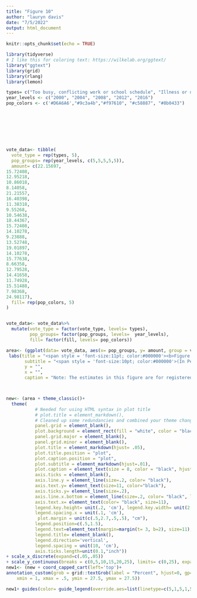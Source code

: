```yaml
---
title: "Figure 10"
author: "lauryn davis"
date: "7/5/2022"
output: html_document
---
```


```r
knitr::opts_chunk$set(echo = TRUE)
```
```r
library(tidyverse)
# I like this for coloring text: https://wilkelab.org/ggtext/
library("ggtext")
library(grid)
library(rlang)
library(lemon)
```

```r
types= c("Too busy, conflicting work or school schedule", "Illness or disability (own or familys)", "Not interested, felt vote wouldn't make a difference", "Out of town or away from home", "Didn't like candidates or campaign issues")
year_levels <- c("2000", "2004", "2008", "2012", "2016")
pop_colors <- c('#D6A6A6',"#9c3a4b","#f97610", "#c58887", "#8b0433")








vote_data<- tibble(
  vote_type = rep(types, 5),
  pop_groups= rep(year_levels, c(5,5,5,5,5)),
  amount= c(22.15697,
15.72408,
12.95218,
10.86018,
8.14058,
21.21557,
16.40398,
11.38318,
9.55268,
10.54638,
18.44367,
15.72408,
14.10278,
9.23888,
13.52748,
19.01897,
14.10278,
15.77638,
8.66358,
12.79528,
14.41658,
11.74928,
15.51488,
7.98368,
24.98117), 
  fill= rep(pop_colors, 5)
)


vote_data<- vote_data%>%
  mutate(vote_type = factor(vote_type, levels= types),
         pop_groups= factor(pop_groups, levels=  year_levels),
         fill= factor(fill, levels= pop_colors))

area<- (ggplot(data= vote_data, aes(x= pop_groups, y= amount, group = vote_type, linetype=vote_type, color=vote_type))+ geom_line(size =1)+ geom_point(aes(color= vote_type), size=2.3)+ scale_color_manual(values=pop_colors, guide_legend(label.vjust=5))+ scale_linetype_manual(breaks = types, values=c(5,1,5,1,5), labels= types)+
 labs(title = "<span style = 'font-size:11pt; color:#000000'><b>Figure 10.</span></p><p><span style = 'font-size:12pt; color:#a21e3c'><b>Alternative Method of Voting, by Race and Hispanic Origin: 1996 to 2016</span></p>",
       subtitle = "<span style = 'font-size:10pt; color:#000000'>(In Percent)</span>",
       y = "",
       x = "",
       caption = "Note: The estimates in this figure are for registered nonvoters.\nSource: U.S. Census Bureau, Current Population Survey, November 2000-2016."))



new<- (area + theme_classic()+
  theme(
           # Needed for using HTML syntax in plot title
           # plot.title = element_markdown(), 
           # Cleaned up some redundancies and combined your theme changes into one layer
           panel.grid = element_blank(),
           plot.background = element_rect(fill = "white", color = "black"),
           panel.grid.major = element_blank(),
           panel.grid.minor = element_blank(),
           plot.title = element_markdown(hjust= .05),
           plot.title.position = "plot",
           plot.caption.position = "plot",
           plot.subtitle = element_markdown(hjust=.01), 
           plot.caption = element_text(size = 8, color = "black", hjust = 0),
           axis.ticks = element_blank(),
           axis.line.y = element_line(size=.2, color= "black"),
           axis.text.y= element_text(size=11, color="black"),
           axis.ticks.y= element_line(size=.2),
           axis.line.x.bottom = element_line(size=.2, color= "black", linetype="solid"),
           axis.text.x= element_text(color= "black", size=11),
           legend.key.height= unit(.2, 'cm'), legend.key.width= unit(2.3, 'cm'),
           legend.spacing.x = unit(.1, 'cm'),
            plot.margin = unit(c(.5,2.7,.5,.5), "cm"),
           legend.position=c(.5,1.5),
           legend.text=element_text(margin=margin(t= 3, b=2), size=11),
           legend.title= element_blank(),
           legend.direction='vertical',
           legend.spacing = unit(10, 'cm'),
           axis.ticks.length=unit(0.1,"inch"))
+ scale_x_discrete(expand=c(.05,.05))
+ scale_y_continuous(breaks = c(0,5,10,15,20,25), limits= c(0,25), expand= expansion(mult=c(0,.65))))
new1<- (new + coord_capped_cart(left='top')+
annotation_custom(grob = grid::textGrob(label = "Percent", hjust=0, gp=gpar(col="black", cex=.78)),
    xmin = 1, xmax = .5, ymin = 27.5, ymax = 27.5))

new1+ guides(color= guide_legend(override.aes=list(linetype=c(5,1,5,1,5))))
```